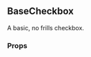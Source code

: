 

<Meta
  decorators={[withKnobs]}
  component={BaseCheckbox}
  title="Banners|BaseCheckbox"
/>

<div style={{ position: 'relative', bottom: '20px' }}>

  ## BaseCheckbox

  A basic, no frills checkbox.

  ### Props

  <div style={{ position: 'relative', bottom: '20px' }}>
    <Props of={BaseCheckbox} />
  </div>

</div>
